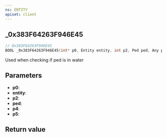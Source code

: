 ```yaml
---
ns: ENTITY
apiset: client
---
```

## _0x383F64263F946E45

```c
// 0x383F64263F946E45
BOOL _0x383F64263F946E45(int* p0, Entity entity, int p2, Ped ped, Any p4, int p5);
```

Used when checking if ped is in water

## Parameters
* **p0**:
* **entity**:
* **p2**:
* **ped**:
* **p4**:
* **p5**:

## Return value